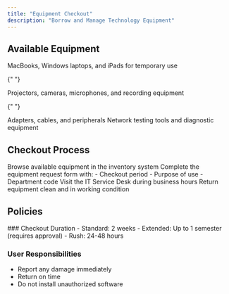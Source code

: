 ```yaml
---
title: "Equipment Checkout"
description: "Borrow and Manage Technology Equipment"
---
```


## Available Equipment

<CardGroup>
  <Card title="Laptops & Tablets" icon="laptop">
    MacBooks, Windows laptops, and iPads for temporary use
  </Card>

{" "}

<Card title="AV Equipment" icon="video">
  Projectors, cameras, microphones, and recording equipment
</Card>

{" "}

<Card title="Accessories" icon="plug">
  Adapters, cables, and peripherals
</Card>

  <Card title="Specialized Tools" icon="screwdriver-wrench">
    Network testing tools and diagnostic equipment
  </Card>
</CardGroup>

## Checkout Process

<Steps>
  <Step title="Check Availability">
    Browse available equipment in the inventory system
  </Step>
  <Step title="Submit Request">
    Complete the equipment request form with: - Checkout period - Purpose of use
    - Department code
  </Step>
  <Step title="Pickup Equipment">
    Visit the IT Service Desk during business hours
  </Step>
  <Step title="Return">Return equipment clean and in working condition</Step>
</Steps>

## Policies

<Note>
### Checkout Duration
- Standard: 2 weeks
- Extended: Up to 1 semester (requires approval)
- Rush: 24-48 hours

### User Responsibilities

- Report any damage immediately
- Return on time
- Do not install unauthorized software

</Note>
